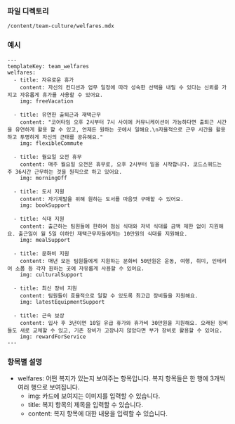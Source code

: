 <!-- Custom-MDX-Documentation.mdx -->

### 파일 디렉토리

`/content/team-culture/welfares.mdx`

### 예시

```
---
templateKey: team_welfares
welfares:
  - title: 자유로운 휴가
    content: 자신의 컨디션과 업무 일정에 따라 성숙한 선택을 내릴 수 있다는 신뢰를 가지고 자유롭게 휴가를 사용할 수 있어요.
    img: freeVacation

  - title: 유연한 출퇴근과 재택근무
    content: "코어타임 오후 2시부터 7시 사이에 커뮤니케이션이 가능하다면 출퇴근 시간을 유연하게 활용 할 수 있고, 언제든 원하는 곳에서 일해요.\n자율적으로 근무 시간을 활용하고 투명하게 자신의 근태를 공유해요."
    img: flexibleCommute

  - title: 월요일 오전 휴무
    content: 매주 월요일 오전은 휴무로, 오후 2시부터 일을 시작합니다. 코드스쿼드는 주 36시간 근무하는 것을 원칙으로 하고 있어요.
    img: morningOff

  - title: 도서 지원
    content: 자기계발을 위해 원하는 도서를 마음껏 구매할 수 있어요.
    img: bookSupport

  - title: 식대 지원
    content: 출근하는 팀원들에 한하여 점심 식대와 저녁 식대를 금액 제한 없이 지원해요. 출근일이 월 5일 이하인 재택근무자들에게는 10만원의 식대를 지원해요.
    img: mealSupport

  - title: 문화비 지원
    content: 매년 모든 팀원들에게 지원하는 문화비 50만원은 운동, 여행, 취미, 인테리어 소품 등 각자 원하는 곳에 자유롭게 사용할 수 있어요.
    img: culturalSupport

  - title: 최신 장비 지원
    content: 팀원들이 효율적으로 일할 수 있도록 최고급 장비들을 지원해요.
    img: latestEquipmentSupport

  - title: 근속 보상
    content: 입사 후 3년이면 10일 유급 휴가와 휴가비 30만원을 지원해요. 오래된 장비들도 새로 교체할 수 있고, 기존 장비가 고장나지 않았다면 부가 장비로 활용할 수 있어요.
    img: rewardForService
---
```

### 항목별 설명

- welfares: 어떤 복지가 있는지 보여주는 항목입니다. 복지 항목들은 한 행에 3개씩 여러 행으로 보여집니다.
  - img: 카드에 보여지는 이미지를 입력할 수 있습니다.
  - title: 복지 항목의 제목을 입력할 수 있습니다.
  - content: 복지 항목에 대한 내용을 입력할 수 있습니다.
